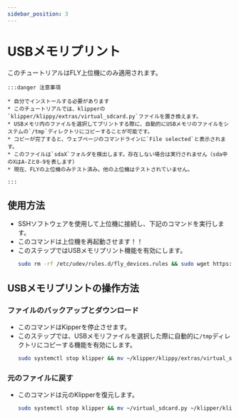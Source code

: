 ```yaml
---
sidebar_position: 3
---
```


# USBメモリプリント

このチュートリアルはFLY上位機にのみ適用されます。

    :::danger 注意事項

    * 自分でインストールする必要があります
    * このチュートリアルでは、klipperの`klipper/klippy/extras/virtual_sdcard.py`ファイルを置き換えます。
    * USBメモリ内のファイルを選択してプリントする際に、自動的にUSBメモリのファイルをシステムの`/tmp`ディレクトリにコピーすることが可能です。
    * コピーが完了すると、ウェブページのコマンドラインに`File selected`と表示されます。
    * このファイルは`sdaX`フォルダを検出します。存在しない場合は実行されません（sda中のXはA-Zと0-9を表します）
    * 現在、FLYの上位機のみテスト済み。他の上位機はテストされていません。

    :::

## 使用方法

* SSHソフトウェアを使用して上位機に接続し、下記のコマンドを実行します。
* このコマンドは上位機を再起動させます！！
* このステップではUSBメモリプリント機能を有効にします。
    ```bash
    sudo rm -rf /etc/udev/rules.d/fly_devices.rules && sudo wget https://upyun.pan.zxkxz.cn/Utils/fly_devices.rules -O /etc/udev/rules.d/fly_devices.rules > /dev/null 2>&1 && sudo chmod +x /etc/udev/rules.d/fly_devices.rules && sudo service udev restart && sudo reboot
    ```

## USBメモリプリントの操作方法

### ファイルのバックアップとダウンロード

* このコマンドはKipperを停止させます。
* このステップでは、USBメモリファイルを選択した際に自動的に`/tmp`ディレクトリにコピーする機能を有効にします。
    ```bash
    sudo systemctl stop klipper && mv ~/klipper/klippy/extras/virtual_sdcard.py ~/virtual_sdcard.py && curl -kfsSL https://cdn.mellow.klipper.cn/firmware/virtual_sdcard.py -o ~/klipper/klippy/extras/virtual_sdcard.py && sudo systemctl restart klipper
    ```

### 元のファイルに戻す

* このコマンドは元のKlipperを復元します。
    ```bash
    sudo systemctl stop klipper && mv ~/virtual_sdcard.py ~/klipper/klippy/extras/virtual_sdcard.py && sudo systemctl restart klipper
    ```